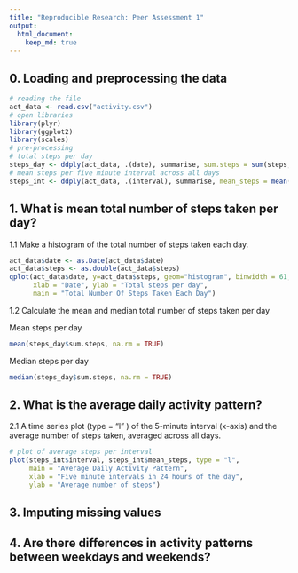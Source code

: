 ```yaml
---
title: "Reproducible Research: Peer Assessment 1"
output: 
  html_document:
    keep_md: true
---
```



## 0. Loading and preprocessing the data
```r
# reading the file
act_data <- read.csv("activity.csv")
# open libraries
library(plyr)
library(ggplot2)
library(scales)
# pre-processing
# total steps per day
steps_day <- ddply(act_data, .(date), summarise, sum.steps = sum(steps, na.rm = TRUE))
# mean steps per five minute interval across all days
steps_int <- ddply(act_data, .(interval), summarise, mean_steps = mean(steps, na.rm = TRUE))
```


## 1. What is mean total number of steps taken per day?
1.1 Make a histogram of the total number of steps taken each day.

```r
act_data$date <- as.Date(act_data$date)
act_data$steps <- as.double(act_data$steps)
qplot(act_data$date, y=act_data$steps, geom="histogram", binwidth = 61, stat="identity",
      xlab = "Date", ylab = "Total steps per day", 
      main = "Total Number Of Steps Taken Each Day")
```

1.2 Calculate the mean and median total number of steps taken per day

Mean steps per day
```r
mean(steps_day$sum.steps, na.rm = TRUE)
```

Median steps per day
```r
median(steps_day$sum.steps, na.rm = TRUE)
```

## 2. What is the average daily activity pattern?
2.1 A time series plot (type = "l" ) of the 5-minute interval (x-axis) and the average number of steps taken, averaged across all days.

```r
# plot of average steps per interval
plot(steps_int$interval, steps_int$mean_steps, type = "l",
     main = "Average Daily Activity Pattern",
     xlab = "Five minute intervals in 24 hours of the day",
     ylab = "Average number of steps")
```

## 3. Imputing missing values



## 4. Are there differences in activity patterns between weekdays and weekends?
